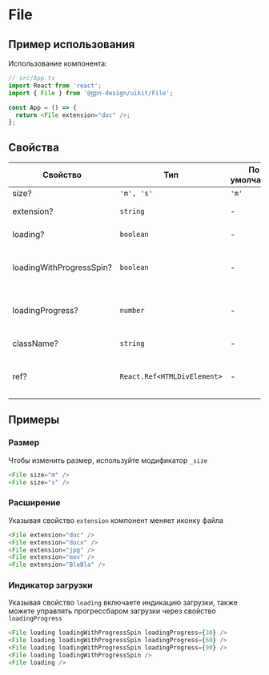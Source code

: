 
# File

## Пример использования

Использование компонента:

```ts
// src/App.ts
import React from 'react';
import { File } from '@gpn-design/uikit/File';

const App = () => {
  return <File extension="doc" />;
};
```

## Свойства

| Свойство                 | Тип                         | По умолчанию | Описание                                     |
| ------------------------ | --------------------------- | ------------ | -------------------------------------------- |
| size?                    | `'m', 's'`                  | `'m'`        | Размер                                       |
| extension?               | `string`                    | -            | Расширение файла                             |
| loading?                 | `boolean`                   | -            | Индикация загрузки                           |
| loadingWithProgressSpin? | `boolean`                   | -            | Показать/скрыть индикатор прогресса загрузки |
| loadingProgress?         | `number`                    | -            | Указывает прогресс индикации загрузки        |
| className?               | `string`                    | -            | Дополнительный класс                         |
| ref?                     | `React.Ref<HTMLDivElement>` | -            | Ссылка на корневой DOM элемент компонента    |

## Примеры

### Размер

Чтобы изменить размер, используйте модификатор `_size`

```ts
<File size="m" />
<File size="s" />
```

<FileExampleSize />

### Расширение

Указывая свойство `extension` компонент меняет иконку файла

```ts
<File extension="doc" />
<File extension="docx" />
<File extension="jpg" />
<File extension="mov" />
<File extension="BlaBla" />
```

<FileExampleExtension />

### Индикатор загрузки

Указывая свойство `loading` включаете индикацию загрузки, также можете управлять прогрессбаром загрузки через свойство `loadingProgress`

```ts
<File loading loadingWithProgressSpin loadingProgress={30} />
<File loading loadingWithProgressSpin loadingProgress={60} />
<File loading loadingWithProgressSpin loadingProgress={90} />
<File loading loadingWithProgressSpin />
<File loading />
```

<FileExampleLoading />
